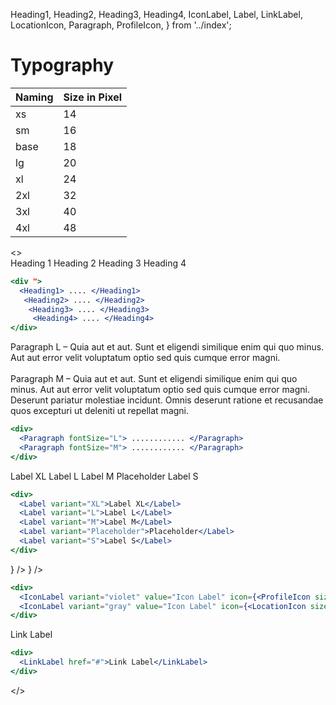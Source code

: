   Heading1,
  Heading2,
  Heading3,
  Heading4,
  IconLabel,
  Label,
  LinkLabel,
  LocationIcon,
  Paragraph,
  ProfileIcon,
} from '../index';

<Meta title="Typography" />

# Typography

| Naming | Size in Pixel |
| ------ | ------------- |
| xs     | 14            |
| sm     | 16            |
| base   | 18            |
| lg     | 20            |
| xl     | 24            |
| 2xl    | 32            |
| 3xl    | 40            |
| 4xl    | 48            |

<>
  <br />
  <Heading1>Heading 1</Heading1>
  <Heading2>Heading 2</Heading2>
  <Heading3>Heading 3</Heading3>
  <Heading4>Heading 4</Heading4>

```jsx
<div ">
  <Heading1> .... </Heading1>
   <Heading2> .... </Heading2>
    <Heading3> .... </Heading3>
     <Heading4> .... </Heading4>
</div>
```

<div>
  <Paragraph fontSize="L">
    Paragraph L – Quia aut et aut. Sunt et eligendi similique enim qui quo minus. Aut aut error velit voluptatum optio sed
    quis cumque error magni.
  </Paragraph>
</div>
<br />
<div>
  <Paragraph fontSize="M">
    Paragraph M – Quia aut et aut. Sunt et eligendi similique enim qui quo minus. Aut aut error velit voluptatum optio sed
    quis cumque error magni. Deserunt pariatur molestiae incidunt. Omnis deserunt ratione et recusandae quos excepturi ut
    deleniti ut repellat magni.
  </Paragraph>
</div>

```jsx
<div>
  <Paragraph fontSize="L"> ............ </Paragraph>
  <Paragraph fontSize="M"> ............ </Paragraph>
</div>
```

<div className="flex flex-col gap-y-xs mt-m">
  <Label variant="XL">Label XL</Label>
  <Label variant="L">Label L</Label>
  <Label variant="M">Label M</Label>
  <Label variant="Placeholder">Placeholder</Label>
  <Label variant="S">Label S</Label>
</div>

```jsx
<div>
  <Label variant="XL">Label XL</Label>
  <Label variant="L">Label L</Label>
  <Label variant="M">Label M</Label>
  <Label variant="Placeholder">Placeholder</Label>
  <Label variant="S">Label S</Label>
</div>
```

<div className="flex flex-col gap-y-xs">
  <IconLabel variant="violet" value="Icon Label" icon={<ProfileIcon size="12" />} />
  <IconLabel variant="gray" value="Icon Label" icon={<LocationIcon size="12" />} />
</div>

```jsx
<div>
  <IconLabel variant="violet" value="Icon Label" icon={<ProfileIcon size="12" />} />
  <IconLabel variant="gray" value="Icon Label" icon={<LocationIcon size="12" />} />
</div>
```

<div>
  <LinkLabel href="#">Link Label</LinkLabel>
</div>

```jsx
<div>
  <LinkLabel href="#">Link Label</LinkLabel>
</div>
```

</>
